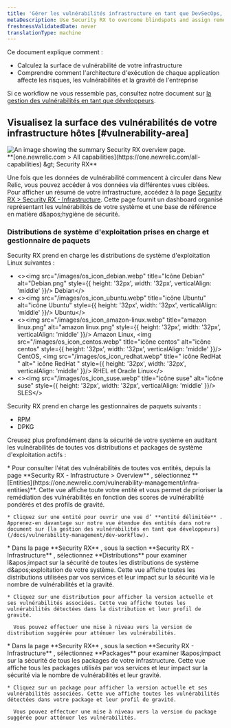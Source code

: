 ```yaml
---
title: 'Gérer les vulnérabilités infrastructure en tant que DevSecOps, plateforme ou équipe de sécurité'
metaDescription: Use Security RX to overcome blindspots and assign remediation to developers as a security team.
freshnessValidatedDate: never
translationType: machine
---
```


Ce document explique comment :

* Calculez la surface de vulnérabilité de votre infrastructure
* Comprendre comment l&apos;architecture d&apos;exécution de chaque application affecte les risques, les vulnérabilités et la gravité de l&apos;entreprise

Si ce workflow ne vous ressemble pas, consultez notre document sur [la gestion des vulnérabilités en tant que développeurs](/docs/vulnerability-management/dev-workflow).

## Visualisez la surface des vulnérabilités de votre infrastructure hôtes [#vulnerability-area]

<img title="Security RX overview" alt="An image showing the summary Security RX overview page." src="/images/security_screenshot-infra.webp" />

<figcaption>
  <DNT>
    **[one.newrelic.com &gt; All capabilities](https://one.newrelic.com/all-capabilities) &amp;gt; Security RX**
  </DNT>
</figcaption>

Une fois que les données de vulnérabilité commencent à circuler dans New Relic, vous pouvez accéder à vos données via différentes vues ciblées. Pour afficher un résumé de votre infrastructure, accédez à la page [Security RX &gt; Security RX - Infrastructure](https://one.newrelic.com/vulnerability-management/infra-summary). Cette page fournit un dashboard organisé représentant les vulnérabilités de votre système et une base de référence en matière d&amp;apos;hygiène de sécurité.

### Distributions de système d&apos;exploitation prises en charge et gestionnaire de paquets

Security RX prend en charge les distributions de système d&apos;exploitation Linux suivantes :

* &lt;&gt;&lt;img src=&quot;/images/os\_icon\_debian.webp&quot; title=&quot;Icône Debian&quot; alt=&quot;Debian.png&quot; style=\{\{ height: &apos;32px&apos;, width: &apos;32px&apos;, verticalAlign: &apos;middle&apos; }}/&gt; Debian&lt;/&gt;
* &lt;&gt;&lt;img src=&quot;/images/os\_icon\_ubuntu.webp&quot; title=&quot;icône Ubuntu&quot; alt=&quot;icône Ubuntu&quot; style=\{\{ height: &apos;32px&apos;, width: &apos;32px&apos;, verticalAlign: &apos;middle&apos; }}/&gt; Ubuntu&lt;/&gt;
* &lt;&gt;&lt;img src=&quot;/images/os\_icon\_amazon-linux.webp&quot; title=&quot;amazon linux.png&quot; alt=&quot;amazon linux.png&quot; style=\{\{ height: &apos;32px&apos;, width: &apos;32px&apos;, verticalAlign: &apos;middle&apos; }}/&gt; Amazon Linux, &lt;img src=&quot;/images/os\_icon\_centos.webp&quot; title=&quot;icône centos&quot; alt=&quot;icône centos&quot; style=\{\{ height: &apos;32px&apos;, width: &apos;32px&apos;, verticalAlign: &apos;middle&apos; }}/&gt; CentOS, &lt;img src=&quot;/images/os\_icon\_redhat.webp&quot; title=&quot; icône RedHat &quot; alt=&quot; icône RedHat &quot; style=\{\{ height: &apos;32px&apos;, width: &apos;32px&apos;, verticalAlign: &apos;middle&apos; }}/&gt; RHEL et Oracle Linux&lt;/&gt;
* &lt;&gt;&lt;img src=&quot;/images/os\_icon\_suse.webp&quot; title=&quot;icône suse&quot; alt=&quot;icône suse&quot; style=\{\{ height: &apos;32px&apos;, width: &apos;32px&apos;, verticalAlign: &apos;middle&apos; }}/&gt; SLES&lt;/&gt;

Security RX prend en charge les gestionnaires de paquets suivants :

* RPM
* DPKG

Creusez plus profondément dans la sécurité de votre système en auditant les vulnérabilités de toutes vos distributions et packages de système d&apos;exploitation actifs :

<CollapserGroup>
  <Collapser className="freq-link" id="entity" title="Gérez les vulnérabilités de toutes vos entités">
    * Pour consulter l&apos;état des vulnérabilités de toutes vos entités, depuis la page **Security RX - Infrastructure &gt; Overview** , sélectionnez <DNT>**[Entities](https://one.newrelic.com/vulnerability-management/infra-entities)**</DNT>. Cette vue affiche toute votre entité et vous permet de prioriser la remédiation des vulnérabilités en fonction des scores de vulnérabilité pondérés et des profils de gravité.

    * Cliquez sur une entité pour ouvrir une vue d’ **entité délimitée** . Apprenez-en davantage sur notre vue étendue des entités dans notre document sur [la gestion des vulnérabilités en tant que développeurs](/docs/vulnerability-management/dev-workflow).
  </Collapser>

  <Collapser className="freq-link" id="library" title="gérer les vulnérabilités de toutes vos distributions de systèmes d'exploitation">
    * Dans la page **Security RX** , sous la section **Security RX - Infrastructure** , sélectionnez <DNT>**Distributions**</DNT> pour examiner l&amp;apos;impact sur la sécurité de toutes les distributions de système d&amp;apos;exploitation de votre système. Cette vue affiche toutes les distributions utilisées par vos services et leur impact sur la sécurité via le nombre de vulnérabilités et la gravité.

    * Cliquez sur une distribution pour afficher la version actuelle et ses vulnérabilités associées. Cette vue affiche toutes les vulnérabilités détectées dans la distribution et leur profil de gravité.

      Vous pouvez effectuer une mise à niveau vers la version de distribution suggérée pour atténuer les vulnérabilités.
  </Collapser>

  <Collapser className="freq-link" id="library" title="Gérez les vulnérabilités de tous vos packages">
    * Dans la page **Security RX** , sous la section **Security RX - Infrastructure** , sélectionnez <DNT>**Packages**</DNT> pour examiner l&amp;apos;impact sur la sécurité de tous les packages de votre infrastructure. Cette vue affiche tous les packages utilisés par vos services et leur impact sur la sécurité via le nombre de vulnérabilités et leur gravité.

    * Cliquez sur un package pour afficher la version actuelle et ses vulnérabilités associées. Cette vue affiche toutes les vulnérabilités détectées dans votre package et leur profil de gravité.

      Vous pouvez effectuer une mise à niveau vers la version du package suggérée pour atténuer les vulnérabilités.
  </Collapser>
</CollapserGroup>